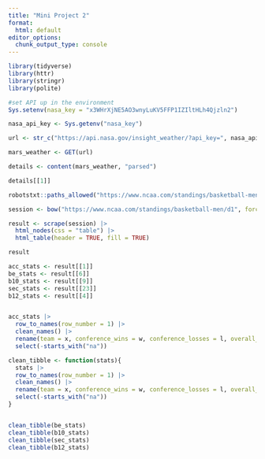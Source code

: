 ```yaml
---
title: "Mini Project 2"
format:
  html: default
editor_options: 
  chunk_output_type: console
---
```

```r
library(tidyverse)
library(httr)
library(stringr)
library(polite)
```


```r
#set API up in the environment
Sys.setenv(nasa_key = "x3WHrXjNE5AO3wnyLuKV5FFP1IZIltHLh4Qjzln2")

nasa_api_key <- Sys.getenv("nasa_key")

url <- str_c("https://api.nasa.gov/insight_weather/?api_key=", nasa_api_key, "&feedtype=json&ver=1.0")

mars_weather <- GET(url)

details <- content(mars_weather, "parsed")

details[[1]]


```



```r
robotstxt::paths_allowed("https://www.ncaa.com/standings/basketball-men/d1")

session <- bow("https://www.ncaa.com/standings/basketball-men/d1", force = TRUE)

result <- scrape(session) |>
  html_nodes(css = "table") |>
  html_table(header = TRUE, fill = TRUE)

result
```

```r
acc_stats <- result[[1]]
be_stats <- result[[6]]
b10_stats <- result[[9]]
sec_stats <- result[[23]]
b12_stats <- result[[4]]


acc_stats |>
  row_to_names(row_number = 1) |>
  clean_names() |>
  rename(team = x, conference_wins = w, conference_losses = l, overall_wins = w_2, overall_losses = l_2) |>
  select(-starts_with("na"))

clean_tibble <- function(stats){
  stats |>
  row_to_names(row_number = 1) |>
  clean_names() |>
  rename(team = x, conference_wins = w, conference_losses = l, overall_wins = w_2, overall_losses = l_2) |>
  select(-starts_with("na"))
}


clean_tibble(be_stats)
clean_tibble(b10_stats)
clean_tibble(sec_stats)
clean_tibble(b12_stats)
```

